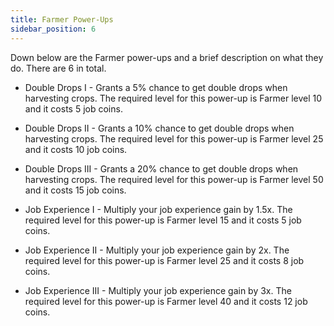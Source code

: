 ```yaml
---
title: Farmer Power-Ups
sidebar_position: 6
---
```


Down below are the Farmer power-ups and a brief description on what they do. There are 6 in total.

- Double Drops I - Grants a 5% chance to get double drops when harvesting crops. The required level for this power-up is Farmer level 10 and it costs 5 job coins.
- Double Drops II - Grants a 10% chance to get double drops when harvesting crops. The required level for this power-up is Farmer level 25 and it costs 10 job coins.
- Double Drops III - Grants a 20% chance to get double drops when harvesting crops. The required level for this power-up is Farmer level 50 and it costs 15 job coins.

- Job Experience I - Multiply your job experience gain by 1.5x. The required level for this power-up is Farmer level 15 and it costs 5 job coins.
- Job Experience II - Multiply your job experience gain by 2x. The required level for this power-up is Farmer level 25 and it costs 8 job coins.
- Job Experience III - Multiply your job experience gain by 3x. The required level for this power-up is Farmer level 40 and it costs 12 job coins.